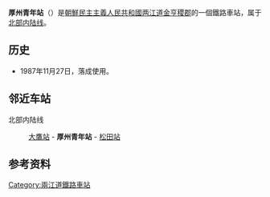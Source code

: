 {{朝鮮半島車站資訊
|公司色 = blue
|文字色 = 
|站名 = 厚州青年站
|圖片 = 巡道工出品 photo by Xundaogong 북부선（혜산만포청년선） 北部線（惠山滿浦靑年線）ほくぶせん（けいさんまんぽせいねんせん） Pukpu L - panoramio.jpg
|pxl = 
|圖片說明 =
|前一站 = [[大鷹站|大鷹]]
|前一站距離 = 10.2
|後一站距離 = 12.7
|後一站 = [[松田站_(两江道)|松田]]
|所屬路線 = [[北部内陆线|北部内陆线]]
|距離 =166.0
|起點站 = [[满浦青年站|满浦青年]]
|諺文 = 후주청년역
|朝鮮漢字 = 厚州靑年驛
|文觀部式 = Huju Cheongnyeon-yeok
|馬-賴式 = Huju Ch'ŏngnyŏn-yŏk
|副站名 = 
|車站編號 = 
|停站路線數 = 
|所屬公司 = [[朝鮮民主主義人民共和國鐵道省|朝鮮民主主義人民共和國鐵道省]]
|所在地 =[[两江道|两江道]][[金亨稷郡|金亨稷郡]]
|車站構造 = 地面车站
|月台配置 = 
|啟用年月日 =1987年11月27日
|廢站年月日 = 
|上下車人次 = 
|統計年度 = 
|轉車 = 
|備註 = 
|全寬備註 = 
}}

'''厚州青年站'''（{{lang-ko|후주청년역}}）是[[朝鮮民主主義人民共和國|朝鮮民主主義人民共和國]][[两江道|两江道]][[金亨稷郡|金亨稷郡]]的一個鐵路車站，属于[[北部内陆线|北部内陆线]]。

==历史==
* 1987年11月27日，落成使用。

==邻近车站==
北部内陆线
:[[大鷹站|大鷹站]] - '''厚州青年站''' - [[松田站_(两江道)|松田站]]

==参考资料==
{{reflist}}

{{朝鲜铁路小作品}}

{{北部内陆线}}

[[Category:兩江道鐵路車站|Category:兩江道鐵路車站]]